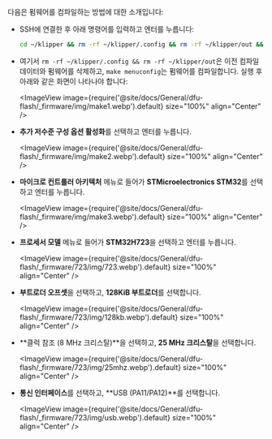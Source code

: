 다음은 펌웨어를 컴파일하는 방법에 대한 소개입니다:
* SSH에 연결한 후 아래 명령어를 입력하고 엔터를 누릅니다:

    ```bash
    cd ~/klipper && rm -rf ~/klipper/.config && rm -rf ~/klipper/out && make menuconfig
    ```

* 여기서 `rm -rf ~/klipper/.config && rm -rf ~/klipper/out`은 이전 컴파일 데이터와 펌웨어를 삭제하고, `make menuconfig`는 펌웨어를 컴파일합니다. 실행 후 아래와 같은 화면이 나타나야 합니다:

    <ImageView image={require('@site/docs/General/dfu-flash/_firmware/img/make1.webp').default} size="100%" align="Center" />

* **추가 저수준 구성 옵션 활성화**를 선택하고 엔터를 누릅니다.

    <ImageView image={require('@site/docs/General/dfu-flash/_firmware/img/make2.webp').default} size="100%" align="Center" />

* **마이크로 컨트롤러 아키텍처** 메뉴로 들어가 **STMicroelectronics STM32**를 선택하고 엔터를 누릅니다.

    <ImageView image={require('@site/docs/General/dfu-flash/_firmware/img/make3.webp').default} size="100%" align="Center" />

* **프로세서 모델** 메뉴로 들어가 **STM32H723**을 선택하고 엔터를 누릅니다.

    <ImageView image={require('@site/docs/General/dfu-flash/_firmware/723/img/723.webp').default} size="100%" align="Center" />

* **부트로더 오프셋**을 선택하고, **128KiB 부트로더**를 선택합니다.

    <ImageView image={require('@site/docs/General/dfu-flash/_firmware/723/img/128kb.webp').default} size="100%" align="Center" />

* **클럭 참조 (8 MHz 크리스탈)**을 선택하고, **25 MHz 크리스탈**을 선택합니다.

    <ImageView image={require('@site/docs/General/dfu-flash/_firmware/723/img/25mhz.webp').default} size="100%" align="Center" />

* **통신 인터페이스**를 선택하고, **USB (PA11/PA12)**를 선택합니다.

    <ImageView image={require('@site/docs/General/dfu-flash/_firmware/723/img/usb.webp').default} size="100%" align="Center" />